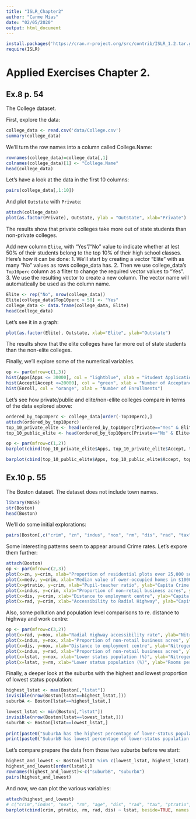 ```yaml
---
title: "ISLR_Chapter2"
author: "Carme Mias"
date: "02/05/2020"
output: html_document
---
```


```r
install.packages('https://cran.r-project.org/src/contrib/ISLR_1.2.tar.gz', repos=NULL, type='source')
require(ISLR)
```
# Applied Exercises Chapter 2.

## Ex.8 p. 54
The College dataset.

First, explore the data:
```r
college_data <- read.csv('data/College.csv')
summary(college_data)
```

We'll turn the row names into a column called College.Name:
```r
rownames(college_data)=college_data[,1]
colnames(college_data)[1] <- "College.Name"
head(college_data)
```

Let's have a look at the data in the first 10 columns:
```r
pairs(college_data[,1:10])
```

And plot `Outstate` with `Private`:
```r
attach(college_data)
plot(as.factor(Private), Outstate, ylab = "Outstate", xlab="Private")
```
The results show that private colleges take more out of state students than non-private colleges.

Add new column `Elite`, with "Yes"/"No" value to indicate whether at lest 50% of their students belong to the top 10% of their high school classes. Here's how it can be done:
1. We'll start by creating a vector "Elite" with as many "No" values as rows college_data has. 
2. Then we use college_data's `Top10perc` column as a filter to change the required vector values to "Yes".
3. We use the resulting vector to create a new column. The vector name will automatically be used as the column name.
```r
Elite <- rep("No", nrow(college_data))
Elite[college_data$Top10perc > 50] <- "Yes"
college_data <- data.frame(college_data, Elite)
head(college_data)
```

Let's see it in a graph:
```r
plot(as.factor(Elite), Outstate, xlab="Elite", ylab="Outstate")
```
The results show that the elite colleges have far more out of state students than the non-elite colleges.

Finally, we'll explore some of the numerical variables.

```r
op <- par(mfrow=c(1,3))
hist(Apps[Apps <= 30000], col = "lightblue", xlab = "Student Applications")
hist(Accept[Accept <=20000], col = "green", xlab = "Number of Acceptances")
hist(Enroll, col = "orange", xlab = "Number of Enrollments")
```

Let's see how private/public and elite/non-ellite colleges compare in terms of the data explored above:
```r

ordered_by_top10perc <- college_data[order(-Top10perc),]
attach(ordered_by_top10perc)
top_10_private_elite <- head(ordered_by_top10perc[Private=="Yes" & Elite=="Yes",], 10)
top_10_public_elite <- head(ordered_by_top10perc[Private=="No" & Elite=="Yes",], 10)

op <- par(mfrow=c(1,2))
barplot(cbind(top_10_private_elite$Apps, top_10_private_elite$Accept, top_10_private_elite$Enroll) ~ top_10_private_elite$College.Name, beside=TRUE, col=c("lightblue", "green", "orange"), legend.text = TRUE, xlab="College Name", main = "Top 10 Private Elite Colleges")

barplot(cbind(top_10_public_elite$Apps, top_10_public_elite$Accept, top_10_public_elite$Enroll) ~ top_10_public_elite$College.Name, beside=TRUE, col=c("lightblue", "green", "orange"), legend.text = TRUE, xlab="College Name", main = "Top 10 Public Elite Colleges")
```

## Ex.10 p. 55
The Boston dataset. The dataset does not include town names.

```r
library(MASS)
str(Boston)
head(Boston)
```

We'll do some initial explorations:
```r
pairs(Boston[,c("crim", "zn", "indus", "nox", "rm", "dis", "rad", "tax", "ptratio", "medv")])
```

Some interesting patterns seem to appear around Crime rates. Let's expore them further:
```r
attach(Boston)
op <- par(mfrow=c(2,3))
plot(x=zn, y=crim, xlab="Proportion of residential plots over 25,000 sq.ft", ylab="Capita Crime Rate")
plot(x=medv, y=crim, xlab="Median value of ower-occupied homes in $1000s", ylab="Capita Crime Rate")
plot(x=ptratio, y=crim, xlab="Pupil-teacher ratio", ylab="Capita Crime Rate")
plot(x=indus, y=crim, xlab="Proportion of non-retail business acres", ylab="Capita Crime Rate")
plot(x=dis, y=crim, xlab="Distance to employment centre", ylab="Capita Crime Rate")
plot(x=rad, y=crim, xlab="Accessibility to Radial Highway", ylab="Capita Crime Rate")
```

Also, some pollution and population level comparisons to re. distance to highway and work centre:
```r
op <- par(mfrow=c(3,2))
plot(x=rad, y=nox, xlab="Radial Highway accessibility rate", ylab="Nitrogen Oxides Concentration")
plot(x=indus, y=nox, xlab="Proportion of non-retail business acres", ylab="Nitrogen Oxides Concentration")
plot(x=dis, y=nox, xlab="Distance to employment centre", ylab="Nitrogen Oxides Concentration")
plot(x=indus, y=rad, xlab="Proportion of non-retail business acres", ylab="Radial Highway accessibility rate")
plot(x=lstat, y=nox, xlab="Lower status population (%)", ylab="Nitrogen Oxides Concentration")
plot(x=lstat, y=rm, xlab="Lower status population (%)", ylab="Rooms per dwelling")
```

Finally, a deeper look at the suburbs with the highest and lowest proportion of lowest status population:
```r
highest_lstat <- max(Boston[,"lstat"])
invisible(nrow(Boston[lstat==highest_lstat,]))
suburbA <- Boston[lstat==highest_lstat,]

lowest_lstat <- min(Boston[,"lstat"])
invisible(nrow(Boston[lstat==lowest_lstat,]))
suburbB <- Boston[lstat==lowest_lstat,]
  
print(paste0("SuburbA has the highest percentage of lower-status population at: ", highest_lstat,"%" ))
print(paste0("SuburbB has lowest percentage of lower-status population at: ", lowest_lstat,"%" ))
```

Let's compare prepare the data from those two suburbs before we start:
```r
highest_and_lowest <- Boston[lstat %in% c(lowest_lstat, highest_lstat),]
highest_and_lowest[order(lstat),]
rownames(highest_and_lowest)<-c("suburbB", "suburbA")
pairs(highest_and_lowest)
```

And now, we can plot the various variables:
```r
attach(highest_and_lowest)
# c("crim","indus", "nox", "rm", "age", "dis", "rad", "tax", "ptratio", "black", "medv")
barplot(cbind(crim, ptratio, rm, rad, dis) ~ lstat, beside=TRUE, names.arg = c("suburbB", "suburbA"), legend.text=c("Crime Rate", "Pupil-Teacher Ratio", "Average number of rooms", "Distance to highway", "Distance to work centre"), xlab = "Suburbs with Lowest and Highest proportion of lower-status population")
```